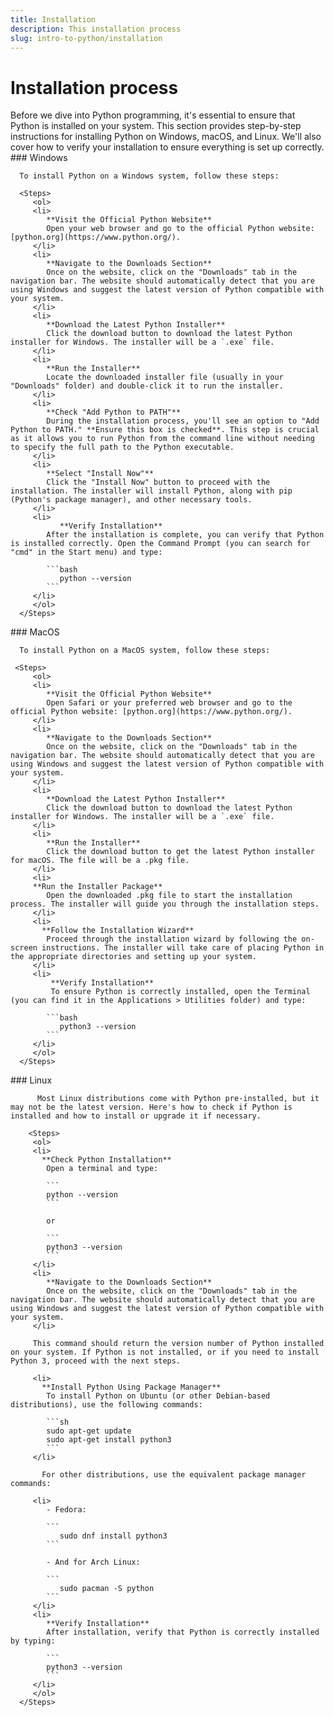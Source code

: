```yaml
---
title: Installation
description: This installation process
slug: intro-to-python/installation
---
```



# Installation process

<Aside title="note" type="note">
  Before we dive into Python programming, it's essential to ensure that Python
  is installed on your system. This section provides step-by-step instructions
  for installing Python on Windows, macOS, and Linux. We'll also cover how to
  verify your installation to ensure everything is set up correctly.
</Aside>

<Tabs>
  <TabItem label="Windows">
      ### Windows

      To install Python on a Windows system, follow these steps:

      <Steps>
         <ol>
         <li>
            **Visit the Official Python Website**
            Open your web browser and go to the official Python website: [python.org](https://www.python.org/).
         </li>
         <li>
            **Navigate to the Downloads Section**
            Once on the website, click on the "Downloads" tab in the navigation bar. The website should automatically detect that you are using Windows and suggest the latest version of Python compatible with your system.
         </li>
         <li>
            **Download the Latest Python Installer**
            Click the download button to download the latest Python installer for Windows. The installer will be a `.exe` file.
         </li>
         <li>
            **Run the Installer**
            Locate the downloaded installer file (usually in your "Downloads" folder) and double-click it to run the installer.
         </li>
         <li>
            **Check "Add Python to PATH"**
            During the installation process, you'll see an option to "Add Python to PATH." **Ensure this box is checked**. This step is crucial as it allows you to run Python from the command line without needing to specify the full path to the Python executable.
         </li>
         <li>
            **Select "Install Now"**
            Click the "Install Now" button to proceed with the installation. The installer will install Python, along with pip (Python's package manager), and other necessary tools.
         </li>
         <li>
               **Verify Installation**
            After the installation is complete, you can verify that Python is installed correctly. Open the Command Prompt (you can search for "cmd" in the Start menu) and type:

            ```bash
               python --version
            ```
         </li>
         </ol>
      </Steps>

  </TabItem>
  <TabItem label="macOS">
      ### MacOS

      To install Python on a MacOS system, follow these steps:

     <Steps>
         <ol>
         <li>
            **Visit the Official Python Website**
            Open Safari or your preferred web browser and go to the official Python website: [python.org](https://www.python.org/).
         </li>
         <li>
            **Navigate to the Downloads Section**
            Once on the website, click on the "Downloads" tab in the navigation bar. The website should automatically detect that you are using Windows and suggest the latest version of Python compatible with your system.
         </li>
         <li>
            **Download the Latest Python Installer**
            Click the download button to download the latest Python installer for Windows. The installer will be a `.exe` file.
         </li>
         <li>
            **Run the Installer**
            Click the download button to get the latest Python installer for macOS. The file will be a .pkg file.
         </li>
         <li>
         **Run the Installer Package**
            Open the downloaded .pkg file to start the installation process. The installer will guide you through the installation steps.
         </li>
         <li>
           **Follow the Installation Wizard**
            Proceed through the installation wizard by following the on-screen instructions. The installer will take care of placing Python in the appropriate directories and setting up your system.
         </li>
         <li>
             **Verify Installation**
             To ensure Python is correctly installed, open the Terminal (you can find it in the Applications > Utilities folder) and type:

            ```bash
               python3 --version
            ```
         </li>
         </ol>
      </Steps>

  </TabItem>
  <TabItem label="Linux">
         ### Linux

          Most Linux distributions come with Python pre-installed, but it may not be the latest version. Here's how to check if Python is installed and how to install or upgrade it if necessary.

        <Steps>
         <ol>
         <li>
           **Check Python Installation**
            Open a terminal and type:

            ```
            python --version
            ```

            or

            ```
            python3 --version
            ```
         </li>
         <li>
            **Navigate to the Downloads Section**
            Once on the website, click on the "Downloads" tab in the navigation bar. The website should automatically detect that you are using Windows and suggest the latest version of Python compatible with your system.
         </li>

         This command should return the version number of Python installed on your system. If Python is not installed, or if you need to install Python 3, proceed with the next steps.

         <li>
           **Install Python Using Package Manager**
            To install Python on Ubuntu (or other Debian-based distributions), use the following commands:

            ```sh
            sudo apt-get update
            sudo apt-get install python3
            ```
         </li>

           For other distributions, use the equivalent package manager commands:

         <li>
            - Fedora:

            ```
               sudo dnf install python3
            ```

            - And for Arch Linux:

            ```
               sudo pacman -S python
            ```
         </li>
         <li>
            **Verify Installation**
            After installation, verify that Python is correctly installed by typing:

            ```
            python3 --version
            ```
         </li>
         </ol>
      </Steps>

  </TabItem>
</Tabs>
